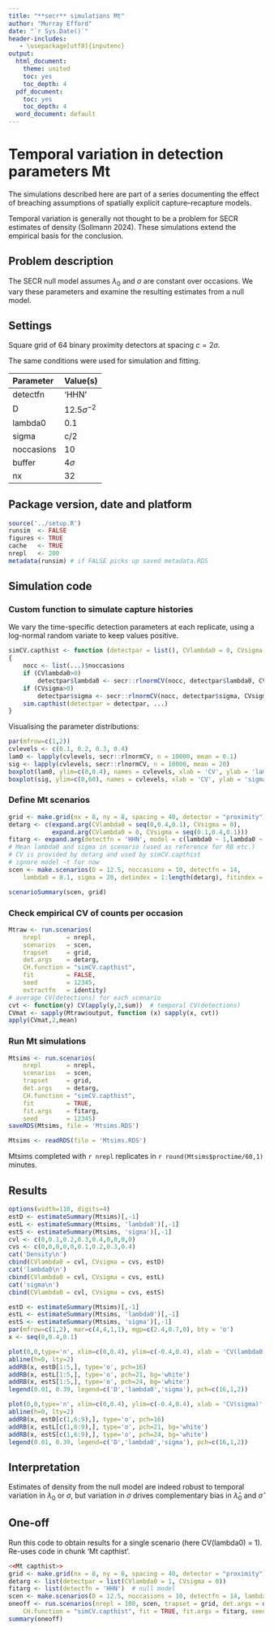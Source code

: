 ```yaml
---
title: "**secr** simulations Mt"
author: "Murray Efford"
date: "`r Sys.Date()`"
header-includes:
   - \usepackage[utf8]{inputenc}
output:
  html_document:
    theme: united
    toc: yes
    toc_depth: 4
  pdf_document:
    toc: yes
    toc_depth: 4
  word_document: default
---
```


# Temporal variation in detection parameters Mt

The simulations described here are part of a series documenting the effect of 
breaching assumptions of spatially explicit capture--recapture models.

Temporal variation is generally not thought to be a problem for SECR estimates of density (Sollmann 2024). These simulations extend the empirical basis for the conclusion.

## Problem description

The SECR null model assumes $\lambda_0$ and $\sigma$ are constant over occasions. We vary these parameters and examine the resulting estimates from a null model.

## Settings

Square grid of 64 binary proximity detectors at spacing $c = 2\sigma$.  

The same conditions were used for simulation and fitting. 

| Parameter | Value(s) |
|:-----|:-----------------------|
| detectfn | 'HHN' |
| D | $12.5 \sigma^{-2}$ |
| lambda0  | 0.1 |
| sigma    | c/2 |
| noccasions | 10 |
| buffer   | $4\sigma$ |
| nx       | 32 |

## Package version, date and platform


```r
source('../setup.R')
runsim  <- FALSE
figures <- TRUE
cache   <- TRUE
nrepl   <- 200
metadata(runsim) # if FALSE picks up saved metadata.RDS
```
## Simulation code

### Custom function to simulate capture histories

We vary the time-specific detection parameters at each replicate, using a log-normal random variate to keep values positive.

```r
simCV.capthist <- function (detectpar = list(), CVlambda0 = 0, CVsigma =0, ...)
{
    nocc <- list(...)$noccasions
    if (CVlambda0>0) 
        detectpar$lambda0 <- secr::rlnormCV(nocc, detectpar$lambda0, CVlambda0)
    if (CVsigma>0) 
        detectpar$sigma <- secr::rlnormCV(nocc, detectpar$sigma, CVsigma)
    sim.capthist(detectpar = detectpar, ...)
}
```

Visualising the parameter distributions:

```r
par(mfrow=c(1,2))
cvlevels <- c(0.1, 0.2, 0.3, 0.4)
lam0 <- lapply(cvlevels, secr::rlnormCV, n = 10000, mean = 0.1)
sig <- lapply(cvlevels, secr::rlnormCV, n = 10000, mean = 20)
boxplot(lam0, ylim=c(0,0.4), names = cvlevels, xlab = 'CV', ylab = 'lambda0')
boxplot(sig, ylim=c(0,60), names = cvlevels, xlab = 'CV', ylab = 'sigma')
```

### Define Mt scenarios

```r
grid <- make.grid(nx = 8, ny = 8, spacing = 40, detector = "proximity")
detarg <- c(expand.arg(CVlambda0 = seq(0,0.4,0.1), CVsigma = 0),
            expand.arg(CVlambda0 = 0, CVsigma = seq(0.1,0.4,0.1)))
fitarg <- expand.arg(detectfn = 'HHN', model = c(lambda0 ~ 1,lambda0 ~ t))
# Mean lambda0 and sigma in scenario (used as reference for RB etc.)
# CV is provided by detarg and used by simCV.capthist
# ignore model ~t for now
scen <- make.scenarios(D = 12.5, noccasions = 10, detectfn = 14, 
    lambda0 = 0.1, sigma = 20, detindex = 1:length(detarg), fitindex = 1)
```

```r
scenarioSummary(scen, grid)
```

### Check empirical CV of counts per occasion

```r
Mtraw <- run.scenarios(
    nrepl       = nrepl, 
    scenarios   = scen, 
    trapset     = grid, 
    det.args    = detarg, 
    CH.function = "simCV.capthist", 
    fit         = FALSE, 
    seed        = 12345, 
    extractfn   = identity)
# average CV(detections) for each scenario
cvt <- function(y) CV(apply(y,2,sum))  # temporal CV(detections)
CVmat <- sapply(Mtraw$output, function (x) sapply(x, cvt))
apply(CVmat,2,mean)
```

### Run Mt simulations

```r
Mtsims <- run.scenarios(
    nrepl       = nrepl, 
    scenarios   = scen, 
    trapset     = grid, 
    det.args    = detarg, 
    CH.function = "simCV.capthist", 
    fit         = TRUE,  
    fit.args    = fitarg, 
    seed        = 12345)
saveRDS(Mtsims, file = 'Mtsims.RDS')
```

```r
Mtsims <- readRDS(file = 'Mtsims.RDS')
```

Mtsims completed with `r nrepl` replicates in `r round(Mtsims$proctime/60,1)` minutes.

## Results

```r
options(width=110, digits=4)
estD <- estimateSummary(Mtsims)[,-1]
estL <- estimateSummary(Mtsims, 'lambda0')[,-1]
estS <- estimateSummary(Mtsims, 'sigma')[,-1]
cvl <- c(0,0.1,0.2,0.3,0.4,0,0,0,0)
cvs <- c(0,0,0,0,0,0.1,0.2,0.3,0.4)
cat('Density\n')
cbind(CVlambda0 = cvl, CVsigma = cvs, estD)
cat('lambda0\n') 
cbind(CVlambda0 = cvl, CVsigma = cvs, estL)
cat('sigma\n')
cbind(CVlambda0 = cvl, CVsigma = cvs, estS)
```
 
```r
estD <- estimateSummary(Mtsims)[,-1]
estL <- estimateSummary(Mtsims, 'lambda0')[,-1]
estS <- estimateSummary(Mtsims, 'sigma')[,-1]
par(mfrow=c(1,2), mar=c(4,4,1,1), mgp=c(2.4,0.7,0), bty = 'o')
x <- seq(0,0.4,0.1)

plot(0,0,type='n', xlim=c(0,0.4), ylim=c(-0.4,0.4), xlab = 'CV(lambda0)', ylab='RB')
abline(h=0, lty=2)
addRB(x, estD[1:5,], type='o', pch=16)
addRB(x, estL[1:5,], type='o', pch=21, bg='white')
addRB(x, estS[1:5,], type='o', pch=24, bg='white')
legend(0.01, 0.39, legend=c('D','lambda0','sigma'), pch=c(16,1,2))

plot(0,0,type='n', xlim=c(0,0.4), ylim=c(-0.4,0.4), xlab = 'CV(sigma)', ylab='RB')
abline(h=0, lty=2)
addRB(x, estD[c(1,6:9),], type='o', pch=16)
addRB(x, estL[c(1,6:9),], type='o', pch=21, bg='white')
addRB(x, estS[c(1,6:9),], type='o', pch=24, bg='white')
legend(0.01, 0.39, legend=c('D','lambda0','sigma'), pch=c(16,1,2))
```

## Interpretation

Estimates of density from the null model are indeed robust to temporal variation in $\lambda_0$ or $\sigma$, but variation in $\sigma$ drives complementary bias in $\hat \lambda_0$ and $\hat \sigma$

## One-off

Run this code to obtain results for a single scenario (here CV(lambda0) = 1). Re-uses code in chunk 'Mt capthist'.
```r
<<Mt capthist>> 
grid <- make.grid(nx = 8, ny = 8, spacing = 40, detector = "proximity")
detarg <- list(detectpar = list(CVlambda0 = 1, CVsigma = 0))
fitarg <- list(detectfn = 'HHN')  # null model
scen <- make.scenarios(D = 12.5, noccasions = 10, detectfn = 14, lambda0 = 0.1, sigma = 20)
oneoff <- run.scenarios(nrepl = 100, scen, trapset = grid, det.args = detarg, 
    CH.function = "simCV.capthist", fit = TRUE, fit.args = fitarg, seed = 12345)
summary(oneoff)
```
